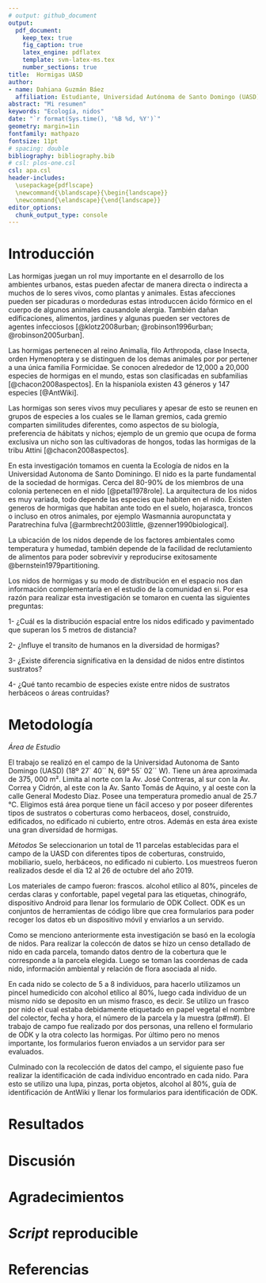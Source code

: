 ```yaml
---
# output: github_document
output: 
  pdf_document:
    keep_tex: true
    fig_caption: true
    latex_engine: pdflatex
    template: svm-latex-ms.tex
    number_sections: true
title:  Hormigas UASD
author:
- name: Dahiana Guzmán Báez
  affiliation: Estudiante, Universidad Autónoma de Santo Domingo (UASD)
abstract: "Mi resumen"
keywords: "Ecología, nidos"
date: "`r format(Sys.time(), '%B %d, %Y')`"
geometry: margin=1in
fontfamily: mathpazo
fontsize: 11pt
# spacing: double
bibliography: bibliography.bib
# csl: plos-one.csl
csl: apa.csl
header-includes:
  \usepackage{pdflscape}
  \newcommand{\blandscape}{\begin{landscape}}
  \newcommand{\elandscape}{\end{landscape}}
editor_options: 
  chunk_output_type: console
---
```


# Introducción

Las hormigas juegan un rol muy importante en el desarrollo de los ambientes urbanos, estas pueden afectar de manera directa o indirecta a muchos de lo seres vivos, como plantas y animales. Estas afecciones pueden ser picaduras o mordeduras estas introduccen ácido fórmico en el cuerpo de algunos animales causandole alergia. También dañan edificaciones, alimentos, jardines y algunas pueden ser vectores de agentes infecciosos [@klotz2008urban; @robinson1996urban; @robinson2005urban].


Las hormigas pertenecen al reino Animalia, filo Arthropoda, clase Insecta, orden Hymenoptera y se distinguen de los demas animales por por pertener a una única familia Formicidae. Se conocen alrededor de 12,000 a 20,000 especies de hormigas en el mundo, estas son clasificadas en subfamilias [@chacon2008aspectos]. En la hispaniola existen  43 géneros y 147 especies [@AntWiki].


Las hormigas son seres vivos muy peculiares y apesar de esto se reunen en grupos de especies a los cuales se le llaman gremios, cada gremio comparten similitudes diferentes, como aspectos de su biología, preferencia de hábitats y nichos; ejemplo de un gremio que ocupa de forma exclusiva un nicho son las cultivadoras de hongos, todas las hormigas de la tribu Attini [@chacon2008aspectos].


En esta investigación tomamos en cuenta la Ecología de nidos en la Universidad Autonoma de Santo Dominingo. El nido es la parte fundamental de la sociedad de hormigas. Cerca del 80-90% de los miembros de una colonia pertenecen en el nido [@petal1978role]. La arquitectura de los nidos es muy variada, todo depende las especies que habiten en el nido. Existen generos de hormigas que habitan ante todo en el suelo, hojarasca, troncos o incluso en otros animales, por ejemplo Wasmannia auropunctata y Paratrechina fulva [@armbrecht2003little, @zenner1990biological].


La ubicación de los nidos depende de los factores ambientales como temperatura y humedad, también depende de la facilidad de reclutamiento de alimentos para poder sobrevivir y reproducirse exitosamente @bernstein1979partitioning. 

Los nidos de hormigas y su modo de distribución en el espacio nos dan información complementaría en el estudio de la comunidad en si. Por esa razón para realizar esta investigación se tomaron en cuenta las siguientes preguntas:

1- ¿Cuál es la distribución espacial entre los nidos edificado y pavimentado que superan los 5 metros de distancia?

2- ¿Influye el transito de humanos en la diversidad de hormigas?

3- ¿Existe diferencia significativa en la densidad de nidos entre distintos sustratos?

4- ¿Qué tanto recambio de especies existe entre nidos de sustratos herbáceos o áreas contruidas?

# Metodología

*Área de Estudio*

El trabajo se realizó en el campo de la Universidad Autonoma de Santo Domingo (UASD) (18º 27´ 40´´ N, 69º 55´ 02´´ W). Tiene un área aproximada de 375, 000 m². Limita al norte con la Av. José Contreras, al sur con la Av. Correa y Cidrón, al este con la Av. Santo Tomás de Aquino, y al oeste con la calle General Modesto Diaz. Posee una temperatura promedio anual de 25.7 ℃. Eligimos está área porque tiene un fácil acceso y por poseer diferentes tipos de sustratos o coberturas como herbaceos, dosel, construido, edificados, no edificado ni cubierto, entre otros. Además en esta área existe una gran diversidad de hormigas.



*Métodos*
Se seleccionarion un total de 11 parcelas establecidas para el campo de la UASD con diferentes tipos de coberturas, construido, mobiliario, suelo, herbáceos, no edificado ni cubierto. Los muestreos fueron realizados desde el día 12 al 26 de octubre del año 2019. 


Los materiales de campo fueron: frascos. alcohol etílico al 80%, pinceles de cerdas claras y confortable, papel vegetal para las etiquetas, chinográfo, dispositivo Android para llenar los formulario de ODK Collect. ODK es un conjuntos de herramientas de código libre que crea formularios para poder recoger los datos eb un dispositivo móvil y enviarlos a un servido.



Como se menciono anteriormente esta investigación se basó en la ecología de nidos. Para realizar la coleccón de datos se hizo un censo detallado de nido en cada parcela, tomando datos dentro de la cobertura que le corresponde a la parcela elegida. Luego se toman las coordenas de cada nido, información ambiental y relación de flora asociada al nido. 

En cada nido se colecto de 5 a 8 individuos, para hacerlo utilizamos un pincel humedicido con alcohol etílico al 80%, luego cada individuo de un mismo nido se deposito en un mismo frasco, es decir. Se utilizo un frasco por nido el cual estaba debidamente etiquetado en papel vegetal el nombre del colector, fecha y hora, el número de la parcela y la muestra (p#m#). El trabajo de campo fue realizado por dos personas, una relleno el formulario de ODK y la otra colecto las hormigas. Por último pero no menos importante, los formularios fueron enviados a un servidor para ser evaluados.

Culminado con la recolección de datos del campo, el siguiente paso fue realizar la identificación de cada individuo encontrado en cada nido. Para esto se utilizo una lupa, pinzas, porta objetos, alcohol al 80%, guía de identificación de AntWiki y llenar los formularios para identificación de ODK.


# Resultados




# Discusión

# Agradecimientos


# *Script* reproducible



# Referencias
